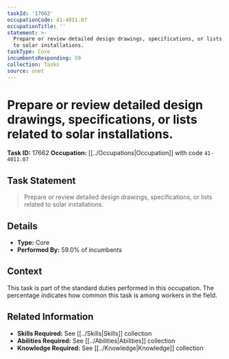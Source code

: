 ```yaml
---
taskId: '17662'
occupationCode: 41-4011.07
occupationTitle: ''
statement: >-
  Prepare or review detailed design drawings, specifications, or lists related
  to solar installations.
taskType: Core
incumbentsResponding: 59
collection: Tasks
source: onet
---
```

# Prepare or review detailed design drawings, specifications, or lists related to solar installations.

**Task ID:** 17662
**Occupation:** [[../Occupations|Occupation]] with code `41-4011.07`

## Task Statement

> Prepare or review detailed design drawings, specifications, or lists related to solar installations.

## Details

- **Type:** Core
- **Performed By:** 59.0% of incumbents

## Context

This task is part of the standard duties performed in this occupation. The percentage indicates how common this task is among workers in the field.

## Related Information

- **Skills Required:** See [[../Skills|Skills]] collection
- **Abilities Required:** See [[../Abilities|Abilities]] collection
- **Knowledge Required:** See [[../Knowledge|Knowledge]] collection
